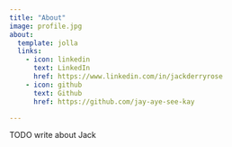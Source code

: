 ```yaml
---
title: "About"
image: profile.jpg
about:
  template: jolla
  links:
    - icon: linkedin
      text: LinkedIn
      href: https://www.linkedin.com/in/jackderryrose
    - icon: github
      text: Github
      href: https://github.com/jay-aye-see-kay

---
```


TODO write about Jack
